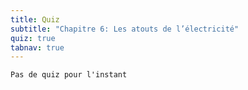 ```yaml
---
title: Quiz
subtitle: "Chapitre 6: Les atouts de l’électricité"
quiz: true
tabnav: true
---
```

```ed-pb
Pas de quiz pour l'instant

```